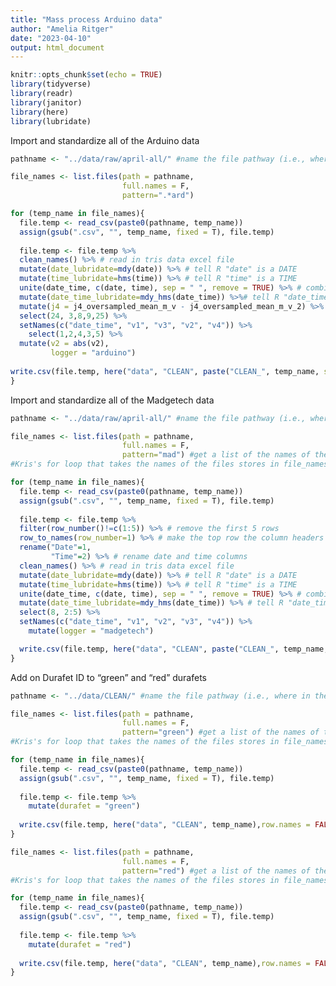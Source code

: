 ```yaml
---
title: "Mass process Arduino data"
author: "Amelia Ritger"
date: "2023-04-10"
output: html_document
---
```


```r
knitr::opts_chunk$set(echo = TRUE)
library(tidyverse)
library(readr)
library(janitor)
library(here)
library(lubridate)
```

Import and standardize all of the Arduino data
```r
pathname <- "../data/raw/april-all/" #name the file pathway (i.e., where in the directy the files are stored)

file_names <- list.files(path = pathname, 
                         full.names = F,
                         pattern=".*ard")

for (temp_name in file_names){
  file.temp <- read_csv(paste0(pathname, temp_name))
  assign(gsub(".csv", "", temp_name, fixed = T), file.temp)
  
  file.temp <- file.temp %>%
  clean_names() %>% # read in tris data excel file
  mutate(date_lubridate=mdy(date)) %>% # tell R "date" is a DATE
  mutate(time_lubridate=hms(time)) %>% # tell R "time" is a TIME
  unite(date_time, c(date, time), sep = " ", remove = TRUE) %>% # combine the date and time columns
  mutate(date_time_lubridate=mdy_hms(date_time)) %>%# tell R "date_time" is a DATE and a TIME
  mutate(j4 = j4_oversampled_mean_m_v - j4_oversampled_mean_m_v_2) %>%
  select(24, 3,8,9,25) %>%
  setNames(c("date_time", "v1", "v3", "v2", "v4")) %>%
    select(1,2,4,3,5) %>%
  mutate(v2 = abs(v2),
         logger = "arduino")
  
write.csv(file.temp, here("data", "CLEAN", paste("CLEAN_", temp_name, sep="")),row.names = FALSE) # create csv with calibrated values
}
```

Import and standardize all of the Madgetech data
```r
pathname <- "../data/raw/april-all/" #name the file pathway (i.e., where in the directly the files are stored)

file_names <- list.files(path = pathname, 
                         full.names = F,
                         pattern="mad") #get a list of the names of the files (only .xlsx)
#Kris's for loop that takes the names of the files stores in file_names, and pastes them iteratively over each file as it reads it in (via read_xlsx). Note: file.temp is a temporary object that "floats" for each iterative process 

for (temp_name in file_names){
  file.temp <- read_csv(paste0(pathname, temp_name))
  assign(gsub(".csv", "", temp_name, fixed = T), file.temp)
  
  file.temp <- file.temp %>%
  filter(row_number()!=c(1:5)) %>% # remove the first 5 rows
  row_to_names(row_number=1) %>% # make the top row the column headers
  rename("Date"=1,
         "Time"=2) %>% # rename date and time columns
  clean_names() %>% # read in tris data excel file
  mutate(date_lubridate=mdy(date)) %>% # tell R "date" is a DATE
  mutate(time_lubridate=hms(time)) %>% # tell R "time" is a TIME
  unite(date_time, c(date, time), sep = " ", remove = TRUE) %>% # combine the date and time columns
  mutate(date_time_lubridate=mdy_hms(date_time)) %>% # tell R "date_time" is a DATE and a TIME
  select(8, 2:5) %>%
  setNames(c("date_time", "v1", "v2", "v3", "v4")) %>%
    mutate(logger = "madgetech")

  write.csv(file.temp, here("data", "CLEAN", paste("CLEAN_", temp_name, sep="")),row.names = FALSE) # create csv with calibrated values
}
```

Add on Durafet ID to "green" and "red" durafets 
```r
pathname <- "../data/CLEAN/" #name the file pathway (i.e., where in the directly the files are stored)

file_names <- list.files(path = pathname, 
                         full.names = F,
                         pattern="green") #get a list of the names of the files (only .xlsx)
#Kris's for loop that takes the names of the files stores in file_names, and pastes them iteratively over each file as it reads it in (via read_xlsx). Note: file.temp is a temporary object that "floats" for each iterative process 

for (temp_name in file_names){
  file.temp <- read_csv(paste0(pathname, temp_name))
  assign(gsub(".csv", "", temp_name, fixed = T), file.temp)
  
  file.temp <- file.temp %>%
    mutate(durafet = "green")
  
  write.csv(file.temp, here("data", "CLEAN", temp_name),row.names = FALSE) # create csv with calibrated values
}

file_names <- list.files(path = pathname, 
                         full.names = F,
                         pattern="red") #get a list of the names of the files (only .xlsx)
#Kris's for loop that takes the names of the files stores in file_names, and pastes them iteratively over each file as it reads it in (via read_xlsx). Note: file.temp is a temporary object that "floats" for each iterative process 

for (temp_name in file_names){
  file.temp <- read_csv(paste0(pathname, temp_name))
  assign(gsub(".csv", "", temp_name, fixed = T), file.temp)
  
  file.temp <- file.temp %>%
    mutate(durafet = "red")
  
  write.csv(file.temp, here("data", "CLEAN", temp_name),row.names = FALSE) # create csv with calibrated values
}
```

